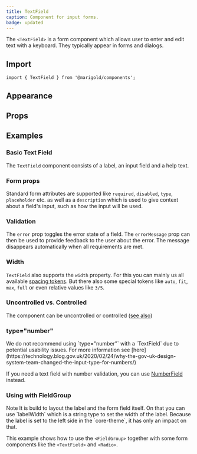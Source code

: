 ```yaml
---
title: TextField
caption: Component for input forms.
badge: updated
---
```


The `<TextField>` is a form component which allows user to enter and edit text with a keyboard. They typically appear in forms and dialogs.

## Import

```tsx
import { TextField } from '@marigold/components';
```

## Appearance

<AppearanceTable component={title} />

## Props

<PropsTable component={title} />

## Examples

### Basic Text Field

The `TextField` component consists of a label, an input field and a help text.

<ComponentDemo file="./textfield-basic.demo.tsx" />

### Form props

Standard form attributes are supported like `required`, `disabled`, `type`, `placeholder` etc. as well as a `description` which is used to give context about a field's input, such as how the input will be used.

<ComponentDemo file="./textfield-props.demo.tsx" />

### Validation

The `error` prop toggles the error state of a field. The `errorMessage` prop can then be used to provide feedback to the user about the error. The message disappears automatically when all requirements are met.

<ComponentDemo file="./textfield-error.demo.tsx" />

### Width

`TextField` also supports the `width` property. For this you can mainly us all available [spacing tokens](../../introduction/design-tokens#spacing).
But there also some special tokens like `auto`, `fit`, `max`, `full` or even relative values like `3/5`.

<ComponentDemo file="./textfield-width.demo.tsx" />

### Uncontrolled vs. Controlled

The component can be uncontrolled or controlled ([see also](../../patterns/building-forms#controlled-or-uncontrolled-components))

<ComponentDemo file="./textfield-controlled.demo.tsx" />

### type="number"

<SectionMessage variant="warning">
  <SectionMessage.Content>
    We do not recommend using `type="number"` with a `TextField` due to
    potential usability issues. For more information see
    [here](https://technology.blog.gov.uk/2020/02/24/why-the-gov-uk-design-system-team-changed-the-input-type-for-numbers/)
  </SectionMessage.Content>
</SectionMessage>

If you need a text field with number validation, you can use [NumberField](./number-field) instead.

### Using with FieldGroup

<SectionMessage variant="info">
  <SectionMessage.Title>Note</SectionMessage.Title>
  <SectionMessage.Content>
    It is build to layout the label and the form field itself. On that you can
    use `labelWidth` which is a string type to set the width of the label.
    Because the label is set to the left side in the `core-theme`, it has only
    an impact on that.
  </SectionMessage.Content>
</SectionMessage>

This example shows how to use the `<FieldGroup>` together with some form components like the `<TextField>` and `<Radio>`.

<ComponentDemo file="./textfield-group.demo.tsx" />
